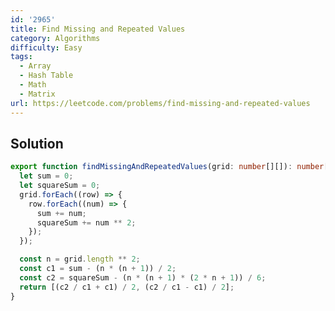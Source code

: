 ```yaml
---
id: '2965'
title: Find Missing and Repeated Values
category: Algorithms
difficulty: Easy
tags:
  - Array
  - Hash Table
  - Math
  - Matrix
url: https://leetcode.com/problems/find-missing-and-repeated-values
---
```


## Solution

```typescript showLineNumbers
export function findMissingAndRepeatedValues(grid: number[][]): number[] {
  let sum = 0;
  let squareSum = 0;
  grid.forEach((row) => {
    row.forEach((num) => {
      sum += num;
      squareSum += num ** 2;
    });
  });

  const n = grid.length ** 2;
  const c1 = sum - (n * (n + 1)) / 2;
  const c2 = squareSum - (n * (n + 1) * (2 * n + 1)) / 6;
  return [(c2 / c1 + c1) / 2, (c2 / c1 - c1) / 2];
}
```
